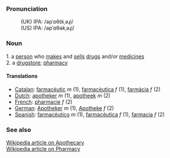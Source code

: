===Pronunciation===
:(UK) IPA: /əpˈɒθɪkˌəɻi/
:(US) IPA: /əpˈɑθəkˌəɻi/

===Noun===
1. a [[person]] who [[make]]s and [[sell]]s [[drug]]s and/or [[medicine]]s <br>
2. a [[drugstore]]; [[pharmacy]]

====Translations====
*[[Catalan]]: [[farmacèutic]] ''m'' (1), [[farmacèutica]] ''f'' (1), [[farmàcia]] ''f'' (2)
*[[Dutch]]: [[apotheker]] ''m'' (1), [[apotheek]] ''m'' (2)
*[[French]]: [[pharmacie]] ''f'' (2)
*[[German]]: [[Apotheker]] ''m'' (1), [[Apotheke]] ''f'' (2)
*[[Spanish]]: [[farmacéutico]] ''m'' (1), [[farmacéutica]] ''f'' (1), [[farmacia]] ''f'' (2)

===See also===
[http://en2.wikipedia.org/wiki/Apothecary Wikipedia article on Apothecary] <br>
[http://en.wikipedia.org/wiki/Pharmacy Wikipedia article on Pharmacy]